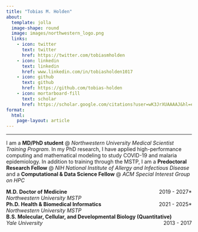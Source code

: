 ```yaml
---
title: "Tobias M. Holden"
about:
  template: jolla
  image-shape: round
  image: images/northwestern_logo.png
  links:
    - icon: twitter
      text: twitter
      href: https://twitter.com/tobiasmholden
    - icon: linkedin
      text: linkedin
      href: www.linkedin.com/in/tobiasholden1017
    - icon: github
      text: github
      href: https://github.com/tobias-holden
    - icon: mortarboard-fill
      text: scholar
      href: https://scholar.google.com/citations?user=wK3JrXUAAAAJ&hl=en
format: 
  html:
    page-layout: article
---
```


------------------------------------------------------------------------

I am a **MD/PhD student** @ *Northwestern University Medical Scientist Training Program*. In my PhD research, I have applied high-performance computing and mathematical modeling to study COVID-19 and malaria epidemiology. In addition to training through the MSTP, I am a **Predoctoral Research Fellow** @ *NIH National Institute of Allergy and Infectious Disease* and a **Computational & Data Science Fellow** @ *ACM Special Interest Group on HPC*

[**M.D. Doctor of Medicine**]{style="float:left"} [2019 - 2027\*]{style="float:right"} <br> [*Northwestern University MSTP*]{style="float:left"} <br> [**Ph.D. Health & Biomedical Informatics**]{style="float:left"} [2021 - 2025\*]{style="float:right"} <br> [*Northwestern University MSTP*]{style="float:left"} <br> [**B.S. Molecular, Cellular, and Developmental Biology (Quantitative)**]{style="float:left"} [2013 - 2017]{style="float:right"} <br> [*Yale University*]{style="float:left"}<br>
